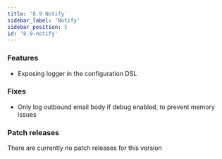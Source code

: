 ```yaml
---
title: '8.9 Notify'
sidebar_label: 'Notify'
sidebar_position: 5
id: '8.9-notify'
---
```


### Features

* Exposing logger in the configuration DSL 

### Fixes

* Only log outbound email body if debug enabled, to prevent memory issues 

### Patch releases

There are currently no patch releases for this version
